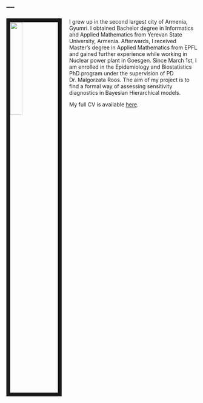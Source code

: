---
---

<link rel="stylesheet" href="styles.css" type="text/css">

<img src="SonaHunanyanIDphoto.jpg" style="width:25%; border:10px solid; margin-right: 20px" align="left">

I grew up in the second largest city of Armenia, Gyumri. I obtained Bachelor degree in Informatics and Applied Mathematics from Yerevan State University, Armenia. Afterwards, I received Master’s degree in Applied Mathematics from EPFL and gained further experience while working in Nuclear power plant in Goesgen. Since March 1st, I am enrolled in the Epidemiology and Biostatistics PhD program under the supervision of PD Dr. Malgorzata Roos. The aim of my project is to find a formal way of assessing sensitivity diagnostics in Bayesian Hierarchical models.


My full CV is available [here](cvSonaHunanyan.pdf).